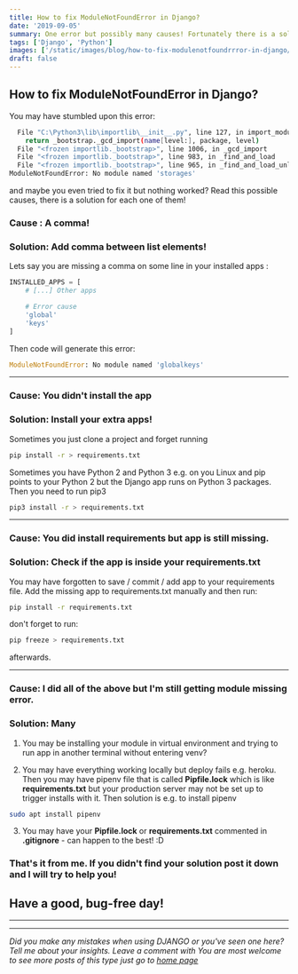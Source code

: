 ```yaml
---
title: How to fix ModuleNotFoundError in Django?
date: '2019-09-05'
summary: One error but possibly many causes! Fortunately there is a solution for every single one of them!
tags: ['Django', 'Python']
images: ['/static/images/blog/how-to-fix-modulenotfoundrrror-in-django/django_modulenotfounderror.png']
draft: false
---
```


## How to fix ModuleNotFoundError in Django?

You may have stumbled upon this error:

```bash
  File "C:\Python3\lib\importlib\__init__.py", line 127, in import_module
    return _bootstrap._gcd_import(name[level:], package, level)
  File "<frozen importlib._bootstrap>", line 1006, in _gcd_import
  File "<frozen importlib._bootstrap>", line 983, in _find_and_load
  File "<frozen importlib._bootstrap>", line 965, in _find_and_load_unlocked
ModuleNotFoundError: No module named 'storages'

```

and maybe you even tried to fix it but nothing worked? Read this possible causes, there is a solution for each one of them!

### **Cause** : A comma!

### **Solution**: Add comma between list elements!

Lets say you are missing a comma on some line in your installed apps :

```python
INSTALLED_APPS = [
    # [...] Other apps

    # Error cause
    'global'
    'keys'
]
```

Then code will generate this error:

```python
ModuleNotFoundError: No module named 'globalkeys'
```

---

### **Cause**: You didn't install the app

### **Solution**: Install your extra apps!

Sometimes you just clone a project and forget running

```bash
pip install -r > requirements.txt
```

Sometimes you have Python 2 and Python 3 e.g. on you Linux and pip points to your Python 2 but the Django app runs on Python 3 packages. Then you need to run pip3

```bash
pip3 install -r > requirements.txt
```

---

### **Cause**: You did install requirements but app is still missing.

### **Solution**: Check if the app is inside your requirements.txt

You may have forgotten to save / commit / add app to your requirements file.
Add the missing app to requirements.txt manually and then run:

```bash
pip install -r requirements.txt
```

don't forget to run:

```bash
pip freeze > requirements.txt
```

afterwards.

---

### **Cause**: I did all of the above but I'm still getting module missing error.

### **Solution**: Many

1. You may be installing your module in virtual environment and trying to run app in another terminal without entering venv?

2. You may have everything working locally but deploy fails e.g. heroku. Then you may have pipenv file that is called **Pipfile.lock** which is like **requirements.txt** but your production server may not be set up to trigger installs with it. Then solution is e.g. to install pipenv

```bash
sudo apt install pipenv
```

3. You may have your **Pipfile.lock** or **requirements.txt** commented in **.gitignore** - can happen to the best! :D

### That's it from me. If you didn't find your solution post it down and I will try to help you!

## Have a good, bug-free day!

---

---

_Did you make any mistakes when using DJANGO or you've seen one here? Tell me about your insights. Leave a comment with You are most welcome to see more posts of this type just go to [home page][100]_

[100]: https://hvitis.dev
